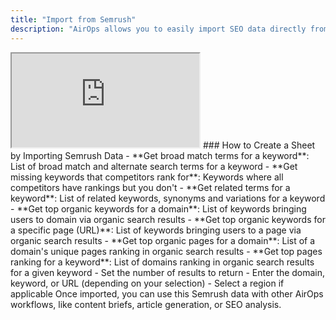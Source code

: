 ```yaml
---
title: "Import from Semrush"
description: "AirOps allows you to easily import SEO data directly from Semrush into your Grid, giving you powerful insights for your content and marketing workflows. By using AirOps, you have access to Semrush data without needing to create your own Semrush account."
---
```


<Frame>
<iframe
  src="https://demo.arcade.software/o7xGUyivSQVE8JO9K32n?embed"
  title="Arcade demo"
  allowFullScreen
  allow="clipboard-write"
  className="w-full rounded-xl"
  style={{width: '100%', maxWidth: '100%', aspectRatio: '1.5 / 1', height: '100%', border: 'none'}}
></iframe>
</Frame>
### How to Create a Sheet by Importing Semrush Data
<Steps>
<Step title= 'Click the "+" button on your Grid page'/>
<Step title="Select Semrush from the dropdown menu of import options"/>
<Step title="Choose the type of data you'd like to import:">
   - **Get broad match terms for a keyword**: List of broad match and alternate search terms for a keyword
   - **Get missing keywords that competitors rank for**: Keywords where all competitors have rankings but you don't
   - **Get related terms for a keyword**: List of related keywords, synonyms and variations for a keyword
   - **Get top organic keywords for a domain**: List of keywords bringing users to domain via organic search results
   - **Get top organic keywords for a specific page (URL)**: List of keywords bringing users to a page via organic search results
   - **Get top organic pages for a domain**: List of a domain's unique pages ranking in organic search results
   - **Get top pages ranking for a keyword**: List of domains ranking in organic search results for a given keyword
</Step>
<Step title="Configure your import parameters:">
   - Set the number of results to return
   - Enter the domain, keyword, or URL (depending on your selection)
   - Select a region if applicable
</Step>
<Step title="Click Preview Data to see sample results on the right side of the screen"/>
<Step title="Once you've reviewed the data, click Import Data to add it to your Grid"/>
</Steps>
Once imported, you can use this Semrush data with other AirOps workflows, like content briefs, article generation, or SEO analysis.
